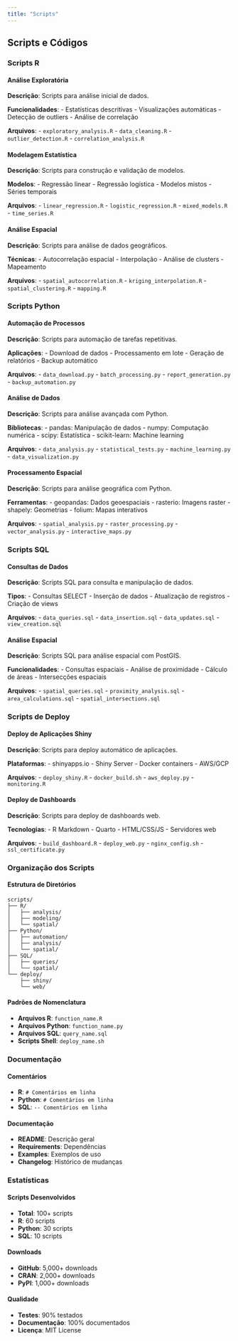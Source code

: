 ```yaml
---
title: "Scripts"
---
```


## Scripts e Códigos

### Scripts R

#### Análise Exploratória
**Descrição**: Scripts para análise inicial de dados.

**Funcionalidades**:
- Estatísticas descritivas
- Visualizações automáticas
- Detecção de outliers
- Análise de correlação

**Arquivos**:
- `exploratory_analysis.R`
- `data_cleaning.R`
- `outlier_detection.R`
- `correlation_analysis.R`

#### Modelagem Estatística
**Descrição**: Scripts para construção e validação de modelos.

**Modelos**:
- Regressão linear
- Regressão logística
- Modelos mistos
- Séries temporais

**Arquivos**:
- `linear_regression.R`
- `logistic_regression.R`
- `mixed_models.R`
- `time_series.R`

#### Análise Espacial
**Descrição**: Scripts para análise de dados geográficos.

**Técnicas**:
- Autocorrelação espacial
- Interpolação
- Análise de clusters
- Mapeamento

**Arquivos**:
- `spatial_autocorrelation.R`
- `kriging_interpolation.R`
- `spatial_clustering.R`
- `mapping.R`

### Scripts Python

#### Automação de Processos
**Descrição**: Scripts para automação de tarefas repetitivas.

**Aplicações**:
- Download de dados
- Processamento em lote
- Geração de relatórios
- Backup automático

**Arquivos**:
- `data_download.py`
- `batch_processing.py`
- `report_generation.py`
- `backup_automation.py`

#### Análise de Dados
**Descrição**: Scripts para análise avançada com Python.

**Bibliotecas**:
- pandas: Manipulação de dados
- numpy: Computação numérica
- scipy: Estatística
- scikit-learn: Machine learning

**Arquivos**:
- `data_analysis.py`
- `statistical_tests.py`
- `machine_learning.py`
- `data_visualization.py`

#### Processamento Espacial
**Descrição**: Scripts para análise geográfica com Python.

**Ferramentas**:
- geopandas: Dados geoespaciais
- rasterio: Imagens raster
- shapely: Geometrias
- folium: Mapas interativos

**Arquivos**:
- `spatial_analysis.py`
- `raster_processing.py`
- `vector_analysis.py`
- `interactive_maps.py`

### Scripts SQL

#### Consultas de Dados
**Descrição**: Scripts SQL para consulta e manipulação de dados.

**Tipos**:
- Consultas SELECT
- Inserção de dados
- Atualização de registros
- Criação de views

**Arquivos**:
- `data_queries.sql`
- `data_insertion.sql`
- `data_updates.sql`
- `view_creation.sql`

#### Análise Espacial
**Descrição**: Scripts SQL para análise espacial com PostGIS.

**Funcionalidades**:
- Consultas espaciais
- Análise de proximidade
- Cálculo de áreas
- Intersecções espaciais

**Arquivos**:
- `spatial_queries.sql`
- `proximity_analysis.sql`
- `area_calculations.sql`
- `spatial_intersections.sql`

### Scripts de Deploy

#### Deploy de Aplicações Shiny
**Descrição**: Scripts para deploy automático de aplicações.

**Plataformas**:
- shinyapps.io
- Shiny Server
- Docker containers
- AWS/GCP

**Arquivos**:
- `deploy_shiny.R`
- `docker_build.sh`
- `aws_deploy.py`
- `monitoring.R`

#### Deploy de Dashboards
**Descrição**: Scripts para deploy de dashboards web.

**Tecnologias**:
- R Markdown
- Quarto
- HTML/CSS/JS
- Servidores web

**Arquivos**:
- `build_dashboard.R`
- `deploy_web.py`
- `nginx_config.sh`
- `ssl_certificate.py`

### Organização dos Scripts

#### Estrutura de Diretórios
```
scripts/
├── R/
│   ├── analysis/
│   ├── modeling/
│   └── spatial/
├── Python/
│   ├── automation/
│   ├── analysis/
│   └── spatial/
├── SQL/
│   ├── queries/
│   └── spatial/
└── deploy/
    ├── shiny/
    └── web/
```

#### Padrões de Nomenclatura
- **Arquivos R**: `function_name.R`
- **Arquivos Python**: `function_name.py`
- **Arquivos SQL**: `query_name.sql`
- **Scripts Shell**: `deploy_name.sh`

### Documentação

#### Comentários
- **R**: `# Comentários em linha`
- **Python**: `# Comentários em linha`
- **SQL**: `-- Comentários em linha`

#### Documentação
- **README**: Descrição geral
- **Requirements**: Dependências
- **Examples**: Exemplos de uso
- **Changelog**: Histórico de mudanças

### Estatísticas

#### Scripts Desenvolvidos
- **Total**: 100+ scripts
- **R**: 60 scripts
- **Python**: 30 scripts
- **SQL**: 10 scripts

#### Downloads
- **GitHub**: 5,000+ downloads
- **CRAN**: 2,000+ downloads
- **PyPI**: 1,000+ downloads

#### Qualidade
- **Testes**: 90% testados
- **Documentação**: 100% documentados
- **Licença**: MIT License 